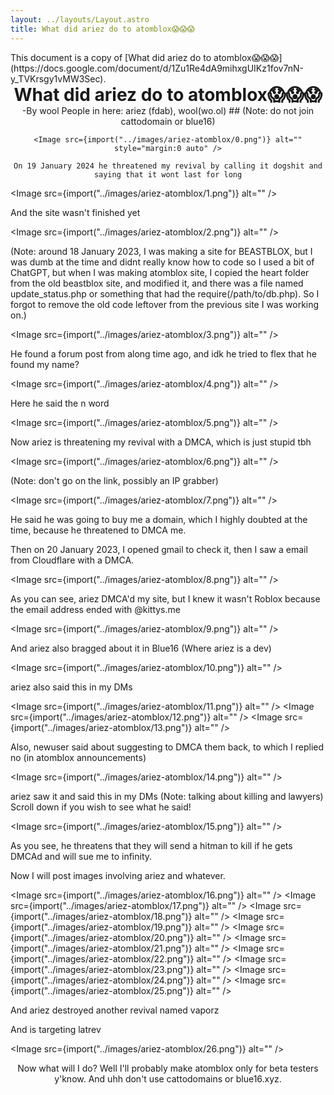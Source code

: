 ```yaml
---
layout: ../layouts/Layout.astro
title: What did ariez do to atomblox😱😱😱
---
```



<div class="notification">
	This document is a copy of [What did ariez do to
	atomblox😱😱😱](https://docs.google.com/document/d/1Zu1Re4dA9mihxgUIKz1fov7nN-y_TVKrsgy1vMW3Sec).
</div>

<div style="text-align:center">
	<h1 style="margin:0">What did ariez do to atomblox😱😱😱</h1>
	-By wool  
    People in here: ariez (fdab), wool(wo.ol)
    ## (Note: do not join cattodomain or blue16)

    <Image src={import("../images/ariez-atomblox/0.png")} alt="" style="margin:0 auto" />

    On 19 January 2024 he threatened my revival by calling it dogshit and saying that it wont last for long

</div>

<Image src={import("../images/ariez-atomblox/1.png")} alt="" />

And the site wasn't finished yet

<Image src={import("../images/ariez-atomblox/2.png")} alt="" />

(Note: around 18 January 2023, I was making a site for BEASTBLOX, but I was dumb at the time and didnt really know how to code so I used a bit of ChatGPT, but when I was making atomblox site, I copied the heart folder from the old beastblox site, and modified it, and there was a file named update_status.php or something that had the require(/path/to/db.php). So I forgot to remove the old code leftover from the previous site I was working on.)

<Image src={import("../images/ariez-atomblox/3.png")} alt="" />

He found a forum post from along time ago, and idk he tried to flex that he found my name?

<Image src={import("../images/ariez-atomblox/4.png")} alt="" />

Here he said the n word

<Image src={import("../images/ariez-atomblox/5.png")} alt="" />

Now ariez is threatening my revival with a DMCA, which is just stupid tbh

<Image src={import("../images/ariez-atomblox/6.png")} alt="" />

(Note: don't go on the link, possibly an IP grabber)

<Image src={import("../images/ariez-atomblox/7.png")} alt="" />

He said he was going to buy me a domain, which I highly doubted at the time, because he threatened to DMCA me.

Then on 20 January 2023, I opened gmail to check it, then I saw a email from Cloudflare with a DMCA.

<Image src={import("../images/ariez-atomblox/8.png")} alt="" />

As you can see, ariez DMCA'd my site, but I knew it wasn't Roblox because the email address ended with @kittys.me

<Image src={import("../images/ariez-atomblox/9.png")} alt="" />

And ariez also bragged about it in Blue16 (Where ariez is a dev)

<Image src={import("../images/ariez-atomblox/10.png")} alt="" />

ariez also said this in my DMs

<Image src={import("../images/ariez-atomblox/11.png")} alt="" />
<Image src={import("../images/ariez-atomblox/12.png")} alt="" />
<Image src={import("../images/ariez-atomblox/13.png")} alt="" />

Also, newuser said about suggesting to DMCA them back, to which I replied no (in atomblox announcements)

<Image src={import("../images/ariez-atomblox/14.png")} alt="" />

ariez saw it and said this in my DMs (Note: talking about killing and lawyers)  
Scroll down if you wish to see what he said!

<Image src={import("../images/ariez-atomblox/15.png")} alt="" />

As you see, he threatens that they will send a hitman to kill if he gets DMCAd and will sue me to infinity.

Now I will post images involving ariez and whatever.

<Image src={import("../images/ariez-atomblox/16.png")} alt="" />
<Image src={import("../images/ariez-atomblox/17.png")} alt="" />
<Image src={import("../images/ariez-atomblox/18.png")} alt="" />
<Image src={import("../images/ariez-atomblox/19.png")} alt="" />
<Image src={import("../images/ariez-atomblox/20.png")} alt="" />
<Image src={import("../images/ariez-atomblox/21.png")} alt="" />
<Image src={import("../images/ariez-atomblox/22.png")} alt="" />
<Image src={import("../images/ariez-atomblox/23.png")} alt="" />
<Image src={import("../images/ariez-atomblox/24.png")} alt="" />
<Image src={import("../images/ariez-atomblox/25.png")} alt="" />

And ariez destroyed another revival named vaporz

And is targeting latrev

<Image src={import("../images/ariez-atomblox/26.png")} alt="" />

<div style="text-align:center">
	Now what will I do?  
    Well I'll probably make atomblox only for beta testers y'know.  
    And uhh don't use cattodomains or blue16.xyz.

</div>
